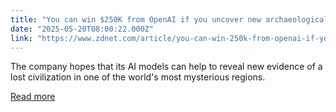 ```yaml
---
title: "You can win $250K from OpenAI if you uncover new archaeological sites with AI"
date: "2025-05-20T08:00:22.000Z"
link: "https://www.zdnet.com/article/you-can-win-250k-from-openai-if-you-uncover-new-archaeological-sites-with-ai/"
---
```


The company hopes that its AI models can help to reveal new evidence of a lost civilization in one of the world's most mysterious regions.

[Read more](https://www.zdnet.com/article/you-can-win-250k-from-openai-if-you-uncover-new-archaeological-sites-with-ai/)
